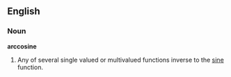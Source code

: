 ==English==

===Noun===
'''arccosine'''

# Any of several single valued or multivalued functions inverse to the [[sine]] function.